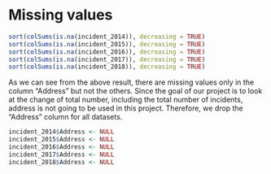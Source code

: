 # Missing values

```r
sort(colSums(is.na(incident_2014)), decreasing = TRUE)
sort(colSums(is.na(incident_2015)), decreasing = TRUE)
sort(colSums(is.na(incident_2016)), decreasing = TRUE)
sort(colSums(is.na(incident_2017)), decreasing = TRUE)
sort(colSums(is.na(incident_2018)), decreasing = TRUE)
```

As we can see from the above result, there are missing values only in the column "Address" but not the others. Since the goal of our project is to look at the change of total number, including the total number of incidents, address is not going to be used in this project. Therefore, we drop the "Address" column for all datasets. 

```r
incident_2014$Address <- NULL
incident_2015$Address <- NULL
incident_2016$Address <- NULL
incident_2017$Address <- NULL
incident_2018$Address <- NULL
```